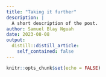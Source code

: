 ```yaml
---
title: "Taking it further"
description: |
  A short description of the post.
author: Samuel Blay Nguah
date: 2023-08-08
output:
  distill::distill_article:
    self_contained: false
---
```



```r
knitr::opts_chunk$set(echo = FALSE)
```




